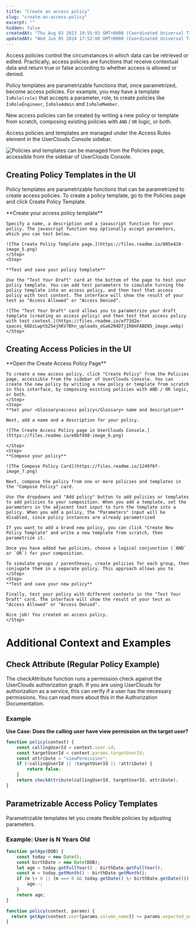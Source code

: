 ```yaml
---
title: "Create an access policy"
slug: "create-an-access-policy"
excerpt: ""
hidden: false
createdAt: "Thu Aug 03 2023 19:55:03 GMT+0000 (Coordinated Universal Time)"
updatedAt: "Wed Jun 05 2024 17:52:00 GMT+0000 (Coordinated Universal Time)"
---
```


Access policies control the circumstances in which data can be retrieved or edited. Practically, access policies are functions that receive contextual data and return true or false according to whether access is allowed or denied.

Policy templates are parametrizable functions that, once parametrized, become access policies. For example, you may have a template `IsRole(role)` that accepts a parameter, role, to create policies like `IsRoleEngineer`, `IsRoleAdmin` and `IsRoleMember`.

New access policies can be created by writing a new policy or template from scratch, composing existing policies with `AND` / `OR` logic, or both. 

Access policies and templates are managed under the Access Rules element in the UserClouds Console sidebar.

![Policies and templates can be managed from the Policies page, accessible from the sidebar of UserClouds Console.](https://files.readme.io/184bfbc-image_4.png)

## Creating Policy Templates in the UI

Policy templates are parametrizable functions that can be parametrized to create access policies. To create a policy template, go to the Policies page and click Create Policy Template. 

<Steps>
    <Step>
    **Create your <Glossary>access policy template</Glossary>**

    Specify a name, a description and a javascript function for your policy. The javascript function may optionally accept parameters, which you can test below. 

    ![The Create Policy Template page.](https://files.readme.io/085e410-image_5.png)
    </Step>
    <Step>

    **Test and save your policy template**

    Use the "Test Your Draft" card at the bottom of the page to test your policy template. You can add test parameters to simulate turning the policy template into an access policy, and then test that access policy with test context. The interface will show the result of your test as "Access Allowed" or "Access Denied".

    ![The "Test Your Draft" card allows you to parametrize your draft template (creating an access policy) and then test that access policy with test context.](https://files.readme.io/ef73d2e-spaces_66DzLwptb2SejhKV7Bhn_uploads_oGa62N4DTjIR8mFABEN5_image.webp)
    </Step>
</Steps>

## Creating Access Policies in the UI
<Steps>
    <Step>
    **Open the Create Access Policy Page**

    To create a new access policy, click "Create Policy" from the Policies page, accessible from the sidebar of UserClouds Console. You can create the new policy by writing a new policy or template from scratch in this interface, by composing existing policies with AND / OR logic, or both. 
    </Step>
    <Step>
    **Set your <Glossary>access policy</Glossary> name and description**

    Next, add a name and a description for your policy.

    ![The Create Access Policy page in UserClouds Console.](https://files.readme.io/e0bf498-image_6.png)

    </Step>
    <Step>
    **Compose your policy**

    ![The Compose Policy Card](https://files.readme.io/1249f6f-image_7.png)

    Next, compose the policy from one or more policies and templates in the "Compose Policy" card.

    Use the dropdowns and "Add policy" button to add policies or templates to add policies to your composition. When you add a template, set the parameters in the adjacent text input to turn the template into a policy. When you add a policy, the "Parameters" input will be disabled, since policy instances are already parametrized

    If you want to add a brand new policy, you can click "Create New Policy Template" and write a new template from scratch, then parametrize it.

    Once you have added two policies, choose a logical conjunction (`AND` or `OR`) for your composition.

    To simulate groups / parentheses, create policies for each group, then conjugate them in a separate policy. This approach allows you to
    </Step>
    <Step>
    **Test and save your new policy**

    Finally, test your policy with different contexts in the "Test Your Draft" card. The interface will show the result of your test as "Access Allowed" or "Access Denied".
    
    Nice job! You created an access policy.
    </Step>
</Steps>


# Additional Context and Examples

## Check Attribute (Regular Policy Example)

The checkAttribute function runs a permission check against the UserClouds authorization graph. If you are using UserClouds for authorization as a service, this can verify if a user has the necessary permissions. You can read more about this in the Authorization Documentation.

### Example

**Use Case: Does the calling user have view permission on the target user?**

```javascript
function policy(context) {  
    const callingUserId = context.user.id;  
    const targetUserId = context.params.targetUserId;  
    const attribute = "viewPermission";  
    if (!callingUserId || !targetUserId || !attribute) {  
        return false;  
    }  
    return checkAttribute(callingUserId, targetUserId, attribute);  
}
```

## Parametrizable Access Policy Templates

Parametrizable templates let you create flexible policies by adjusting parameters.

### Example: User is N Years Old

```javascript
function getAge(DOB) {  
    const today = new Date();  
    const birthDate = new Date(DOB);  
    let age = today.getFullYear() - birthDate.getFullYear();  
    const m = today.getMonth() - birthDate.getMonth();  
    if (m \< 0 || (m === 0 && today.getDate() \< birthDate.getDate())) {  
        age--;  
    }  
    return age;  
}

function policy(context, params) {  
  return getAge(context.user[params.column_name]) >= params.expected_years_old;  
}
```
